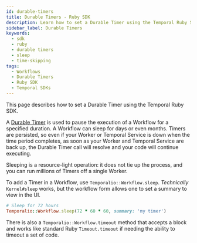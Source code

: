 ```yaml
---
id: durable-timers
title: Durable Timers - Ruby SDK
description: Learn how to set a Durable Timer using the Temporal Ruby SDK. Pause Workflow execution for days or months. Timers are persisted and efficient.
sidebar_label: Durable Timers
keywords:
  - sdk
  - ruby
  - durable timers
  - sleep
  - time-skipping
tags:
  - Workflows
  - Durable Timers
  - Ruby SDK
  - Temporal SDKs
---
```


This page describes how to set a Durable Timer using the Temporal Ruby SDK.

A [Durable Timer](/workflow-execution/timers-delays) is used to pause the execution of a Workflow for a specified duration.
A Workflow can sleep for days or even months.
Timers are persisted, so even if your Worker or Temporal Service is down when the time period completes, as soon as your Worker and Temporal Service are back up, the Durable Timer call will resolve and your code will continue executing.

Sleeping is a resource-light operation: it does not tie up the process, and you can run millions of Timers off a single Worker.

To add a Timer in a Workflow, use `Temporalio::Workflow.sleep`.
_Technically_ `Kernel#sleep` works, but the workflow form allows one to set a summary to view in the UI.

```ruby
# Sleep for 72 hours
Temporalio::Workflow.sleep(72 * 60 * 60, summary: 'my timer')
```

There is also a `Temporalio::Workflow.timeout` method that accepts a block and works like standard Ruby
`Timeout.timeout` if needing the ability to timeout a set of code.